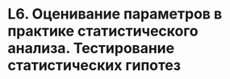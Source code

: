 # L6. Оценивание параметров в практике статистического анализа. Тестирование статистических гипотез
